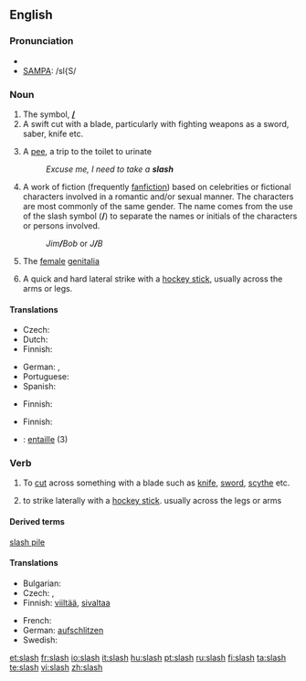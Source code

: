 {{wikipedia|dab=slash (disambiguation)|slash}}
==English==
{{Punctuation marks}}

===Pronunciation===
* {{IPA|/slæʃ/}}
* [[w:SAMPA|SAMPA]]: /sl{S/
*: {{rhymes|æʃ}}

===Noun===
{{en-noun|slash|es}}

# The symbol, '''[[/]]'''
# A swift cut with a blade, particularly with fighting weapons as a sword, saber, knife etc.
# {{UK|slang}} A [[pee]], a trip to the toilet to urinate
#: ''Excuse me, I need to take a '''slash'''''
# A work of fiction (frequently [[fanfiction]]) based on celebrities or fictional characters involved in a romantic and/or sexual manner. The characters are most commonly of the same gender.  The name comes from the use of the slash symbol ('''/''') to separate the names or initials of the characters or persons involved.
#: ''Jim'''/'''Bob'' or ''J'''/'''B''
# {{vulgar|slang}} The [[female]] [[genitalia]]
# {{ice hockey}} A quick and hard lateral strike with a [[hockey stick]], usually across the arms or legs.

====Translations====
{{trans-top|symbol}}
* Czech: {{t-|cs|lomítko|n}}
* Dutch: {{t|nl|schuine streep|f}}
* Finnish: {{t|fi|vinoviiva}}
{{trans-mid}}
* German: {{t|de|Schrägstrich|m}}, {{t|de|Bruchstrich|m}}
* Portuguese: {{t|pt|barra|f}}
* Spanish: {{t+|es|barra|f}}
{{trans-bottom}}

{{trans-top|swift cut with a blade}}
* Finnish: {{t|fi|sivallus}}
{{trans-mid}}
{{trans-bottom}}

{{trans-top|slang: trip to the toilet to urinate}}
{{trans-mid}}
{{trans-bottom}}

{{trans-top|work of fiction}}
{{trans-mid}}
{{trans-bottom}}

{{trans-top|vulgar slang: female genitalia}}
* Finnish: {{t|fi|viiva}}
{{trans-mid}}
{{trans-bottom}}

{{trans-top|ice hockey: quick and hard lateral strike with a hockey stick}}
{{trans-mid}}
{{trans-bottom}}

{{checktrans-top}}
* {{ttbc|French}}: [[entaille]] {{f}} (3)
{{trans-bottom}}

===Verb===
{{en-verb|slash|es}}

# To [[cut]] across something with a blade such as [[knife]], [[sword]], [[scythe]] etc.
# {{ice hockey}} to strike laterally with a [[hockey stick]]. usually across the legs or arms

====Derived terms====
[[slash pile]]

====Translations====
{{trans-top|to cut across something with a knife, sword, etc}}
* Bulgarian: {{t+|bg|разсичам|sc=Cyrl}}
* Czech: {{t-|cs|seknout}}, {{t-|cs|říznout}}
* Finnish: [[viiltää]], [[sivaltaa]]
{{trans-mid}}
* French: {{t+|fr|entailler}}
* German: [[aufschlitzen]]
* Swedish: {{t+|sv|hugga}}
{{trans-bottom}}

[[et:slash]]
[[fr:slash]]
[[io:slash]]
[[it:slash]]
[[hu:slash]]
[[pt:slash]]
[[ru:slash]]
[[fi:slash]]
[[ta:slash]]
[[te:slash]]
[[vi:slash]]
[[zh:slash]]
